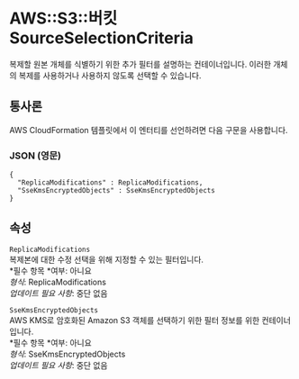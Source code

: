 # AWS::S3::버킷 SourceSelectionCriteria

복제할 원본 개체를 식별하기 위한 추가 필터를 설명하는 컨테이너입니다. 이러한 개체의 복제를 사용하거나 사용하지 않도록 선택할 수 있습니다.

## 통사론

AWS CloudFormation 템플릿에서 이 엔터티를 선언하려면 다음 구문을 사용합니다.

### JSON (영문)

```
{
  "ReplicaModifications" : ReplicaModifications,
  "SseKmsEncryptedObjects" : SseKmsEncryptedObjects
}
```

## 속성

`ReplicaModifications`  
복제본에 대한 수정 선택을 위해 지정할 수 있는 필터입니다.  
*필수 항목 *여부: 아니요  
_형식_: ReplicaModifications  
_업데이트 필요 사항_: 중단 없음

`SseKmsEncryptedObjects`  
 AWS KMS로 암호화된 Amazon S3 객체를 선택하기 위한 필터 정보를 위한 컨테이너입니다.  
*필수 항목 *여부: 아니요  
_형식_: SseKmsEncryptedObjects  
_업데이트 필요 사항_: 중단 없음
